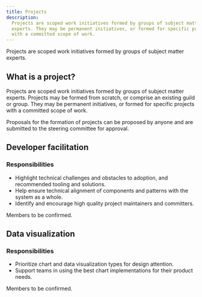 ```yaml
---
title: Projects
description:
  Projects are scoped work initiatives formed by groups of subject matter
  experts. They may be permanent initiatives, or formed for specific projects
  with a committed scope of work.
---
```


<PageDescription>

Projects are scoped work initiatives formed by groups of subject matter experts.

</PageDescription>

## What is a project?

Projects are scoped work initiatives formed by groups of subject matter experts.
Projects may be formed from scratch, or comprise an existing guild or group.
They may be permanent initiatives, or formed for specific projects with a
committed scope of work.

Proposals for the formation of projects can be proposed by anyone and are
submitted to the steering committee for approval.

## Developer facilitation

### Responsibilities

- Highlight technical challenges and obstacles to adoption, and recommended
  tooling and solutions.
- Help ensure technical alignment of components and patterns with the system as
  a whole.
- Identify and encourage high quality project maintainers and committers.

Members to be confirmed.

## Data visualization

### Responsibilities

- Prioritize chart and data visualization types for design attention.
- Support teams in using the best chart implementations for their product needs.

Members to be confirmed.
